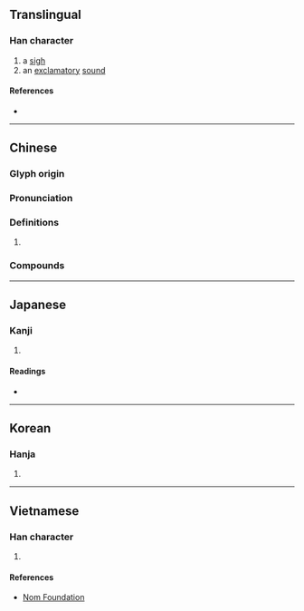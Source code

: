 {{also|唉}}
{{character info/new}}
==Translingual==

===Han character===
{{Han char|rn=76|rad=欠|as=07|sn=11|four=27482|canj=IKNO|ids=⿰矣欠}}

# a [[sigh]]
# an [[exclamatory]] [[sound]]

====References====
* {{Han ref|kx=0568.070|dkj=16090|dj=0956.190|hdz=32140.110|uh=6B38|ud=27448|bh=D5D9|bd=54745}}

----

==Chinese==
{{zh-forms|alt=唉}}

===Glyph origin===
{{Han etym}}

===Pronunciation===
{{zh-pron
|m=āi,ǎi,ê̄,ế,ê̌,ề,ēi,éi,ěi,èi
|c=aai2,ei6,oi1
|mn=i/ò
|mc=y
|oc=y
|ma=
|cat=n
}}

===Definitions===
{{zh-hanzi}}

# {{rfdef|zh}}

===Compounds===
{{zh-der|欸乃}}
----

==Japanese==

===Kanji===
{{ja-kanji|grade=|rs=欠07}}

# {{defn|lang=ja|sort=欠07}}

====Readings====
* {{ja-readings|on=[[あい]] (ai), [[かい]] (kai)|kun=[[なげく]] (nageku)}}

----

==Korean==

===Hanja===
{{ko-hanja|hangeul=애|eumhun=|rv=ae|mr=ae|y=ay}}

# {{defn|lang=ko|sort=欠07}}

----

==Vietnamese==

===Han character===
{{vi-readings|rs=欠07|hanviet=ái}}

# {{defn|lang=vi|sort=欠07}}

====References====
* [http://nomfoundation.org/common/nom_details.php?codepoint=6b38 Nom Foundation]